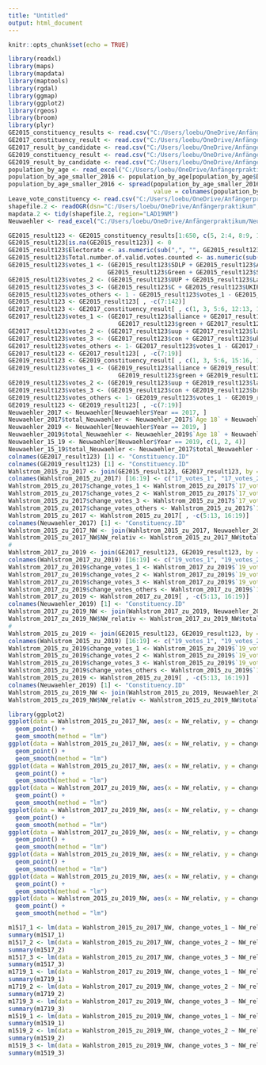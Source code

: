 ---
title: "Untitled"
output: html_document
---

```{r setup, include=FALSE}
knitr::opts_chunk$set(echo = TRUE)
```

```{r Daten einlesen}
library(readxl)
library(maps)
library(mapdata)
library(maptools)
library(rgdal)
library(ggmap)
library(ggplot2)
library(rgeos)
library(broom)
library(plyr)
GE2015_constituency_results <- read.csv("C:/Users/loebu/OneDrive/Anfängerpraktikum/2015-UK-general-election-data-results - CSV/RESULTS FOR ANALYSIS.csv")
GE2017_constituency_result <- read.csv("C:/Users/loebu/OneDrive/Anfängerpraktikum/HoC-GE2017-constituency-results.csv")
GE2017_result_by_candidate <- read.csv("C:/Users/loebu/OneDrive/Anfängerpraktikum/HoC-GE2017-results-by-candidate.csv")
GE2019_constituency_result <- read.csv("C:/Users/loebu/OneDrive/Anfängerpraktikum/HoC-GE2019-results-by-constituency-csv.csv")
GE2019_result_by_candidate <- read.csv("C:/Users/loebu/OneDrive/Anfängerpraktikum/HoC-GE2019-results-by-candidate-csv.csv")
population_by_age <- read_excel("C:/Users/loebu/OneDrive/Anfängerpraktikum/population-by-age_anders_sortiert.xlsx")
population_by_age_smaller_2016 <- population_by_age[population_by_age$Date == 2016, c(1:9, 11)]
population_by_age_smaller_2016 <- spread(population_by_age_smaller_2016, key = colnames(population_by_age_smaller_2016) [1], 
                                         value = colnames(population_by_age_smaller_2016) [10])
Leave_vote_constituency <- read.csv("C:/Users/loebu/OneDrive/Anfängerpraktikum/Revised estimates of leave vote in Westminster constituencies - demog_based_estimates.csv")
shapefile.2 <- readOGR(dsn="C:/Users/loebu/OneDrive/Anfängerpraktikum", layer="Local_Authority_Districts__April_2019__UK_BUC_v2")
mapdata.2 <- tidy(shapefile.2, region="LAD19NM")
Neuwaehler <- read_excel("C:/Users/loebu/OneDrive/Anfängerpraktikum/Neuwähler.xlsx")
```

```{r Tabelle formatieren}
GE2015_result123 <- GE2015_constituency_results[1:650, c(5, 2:4, 8:9, 12:147)]
GE2015_result123[is.na(GE2015_result123)] <- 0
GE2015_result123$Electorate <- as.numeric(sub(",", "", GE2015_result123$Electorate, fixed = TRUE))
GE2015_result123$Total.number.of.valid.votes.counted <- as.numeric(sub(",", "", GE2015_result123$Total.number.of.valid.votes.counted, fixed = TRUE))
GE2015_result123$votes_1 <- (GE2015_result123$SDLP + GE2015_result123$Alliance + GE2015_result123$SNP + GE2015_result123$LD + GE2015_result123$PC +
                            GE2015_result123$Green + GE2015_result123$SF) / GE2015_result123$Total.number.of.valid.votes.counted
GE2015_result123$votes_2 <- (GE2015_result123$UUP + GE2015_result123$Lab + GE2015_result123$DUP) / GE2015_result123$Total.number.of.valid.votes.counted
GE2015_result123$votes_3 <- (GE2015_result123$C + GE2015_result123$UKIP) / GE2015_result123$Total.number.of.valid.votes.counted
GE2015_result123$votes_others <- 1 - GE2015_result123$votes_1 - GE2015_result123$votes_2 - GE2015_result123$votes_3
GE2015_result123 <- GE2015_result123[ , -c(7:142)]
GE2017_result123 <- GE2017_constituency_result[ , c(1, 3, 5:6, 12:13, 16:28)]
GE2017_result123$votes_1 <- (GE2017_result123$alliance + GE2017_result123$sdlp + GE2017_result123$snp + GE2017_result123$ld + GE2017_result123$pc +
                               GE2017_result123$green + GE2017_result123$sf) / GE2017_result123$valid_votes
GE2017_result123$votes_2 <- (GE2017_result123$uup + GE2017_result123$lab + GE2017_result123$dup) / GE2017_result123$valid_votes
GE2017_result123$votes_3 <- (GE2017_result123$con + GE2017_result123$ukip) / GE2017_result123$valid_votes
GE2017_result123$votes_others <- 1- GE2017_result123$votes_1 - GE2017_result123$votes_2 - GE2017_result123$votes_3
GE2017_result123 <- GE2017_result123[ , -c(7:19)]
GE2019_result123 <- GE2019_constituency_result[ , c(1, 3, 5:6, 15:16, 19:31)]
GE2019_result123$votes_1 <- (GE2019_result123$alliance + GE2019_result123$sdlp + GE2019_result123$snp + GE2019_result123$ld + GE2019_result123$pc +
                               GE2019_result123$green + GE2019_result123$sf) / GE2019_result123$valid_votes
GE2019_result123$votes_2 <- (GE2019_result123$uup + GE2019_result123$lab + GE2019_result123$dup) / GE2019_result123$valid_votes
GE2019_result123$votes_3 <- (GE2019_result123$con + GE2019_result123$brexit) / GE2019_result123$valid_votes
GE2019_result123$votes_others <- 1- GE2019_result123$votes_1 - GE2019_result123$votes_2 - GE2019_result123$votes_3
GE2019_result123 <- GE2019_result123[ , -c(7:19)]
Neuwaehler_2017 <- Neuwaehler[Neuwaehler$Year == 2017, ]
Neuwaehler_2017$total_Neuwaehler <- Neuwaehler_2017$`Age 18` + Neuwaehler_2017$`Age 19`
Neuwaehler_2019 <- Neuwaehler[Neuwaehler$Year == 2019, ]
Neuwaehler_2019$total_Neuwaehler <- Neuwaehler_2019$`Age 18` + Neuwaehler_2019$`Age 19`
Neuwaehler_15_19 <- Neuwaehler[Neuwaehler$Year == 2019, c(1, 2, 4)]
Neuwaehler_15_19$total_Neuwaehler <- Neuwaehler_2017$total_Neuwaehler + Neuwaehler_2019$total_Neuwaehler
colnames(GE2017_result123) [1] <- "Constituency.ID"
colnames(GE2019_result123) [1] <- "Constituency.ID"
Wahlstrom_2015_zu_2017 <- join(GE2015_result123, GE2017_result123, by = "Constituency.ID")
colnames(Wahlstrom_2015_zu_2017) [16:19] <- c("17_votes_1", "17_votes_2", "17_votes_3", "17_votes_others")
Wahlstrom_2015_zu_2017$change_votes_1 <- Wahlstrom_2015_zu_2017$`17_votes_1` - Wahlstrom_2015_zu_2017$votes_1
Wahlstrom_2015_zu_2017$change_votes_2 <- Wahlstrom_2015_zu_2017$`17_votes_2` - Wahlstrom_2015_zu_2017$votes_2
Wahlstrom_2015_zu_2017$change_votes_3 <- Wahlstrom_2015_zu_2017$`17_votes_3` - Wahlstrom_2015_zu_2017$votes_3
Wahlstrom_2015_zu_2017$change_votes_others <- Wahlstrom_2015_zu_2017$`17_votes_others` - Wahlstrom_2015_zu_2017$votes_others
Wahlstrom_2015_zu_2017 <- Wahlstrom_2015_zu_2017[ , -c(5:13, 16:19)]
colnames(Neuwaehler_2017) [1] <- "Constituency.ID"
Wahlstrom_2015_zu_2017_NW <- join(Wahlstrom_2015_zu_2017, Neuwaehler_2017, by = "Constituency.ID")
Wahlstrom_2015_zu_2017_NW$NW_relativ <- Wahlstrom_2015_zu_2017_NW$total_Neuwaehler / Wahlstrom_2015_zu_2017_NW$`Gesamtbevölkerung über 18`
#
Wahlstrom_2017_zu_2019 <- join(GE2017_result123, GE2019_result123, by = "Constituency.ID")
colnames(Wahlstrom_2017_zu_2019) [16:19] <- c("19_votes_1", "19_votes_2", "19_votes_3", "19_votes_others")
Wahlstrom_2017_zu_2019$change_votes_1 <- Wahlstrom_2017_zu_2019$`19_votes_1` - Wahlstrom_2017_zu_2019$votes_1
Wahlstrom_2017_zu_2019$change_votes_2 <- Wahlstrom_2017_zu_2019$`19_votes_2` - Wahlstrom_2017_zu_2019$votes_2
Wahlstrom_2017_zu_2019$change_votes_3 <- Wahlstrom_2017_zu_2019$`19_votes_3` - Wahlstrom_2017_zu_2019$votes_3
Wahlstrom_2017_zu_2019$change_votes_others <- Wahlstrom_2017_zu_2019$`19_votes_others` - Wahlstrom_2017_zu_2019$votes_others
Wahlstrom_2017_zu_2019 <- Wahlstrom_2017_zu_2019[ , -c(5:13, 16:19)]
colnames(Neuwaehler_2019) [1] <- "Constituency.ID"
Wahlstrom_2017_zu_2019_NW <- join(Wahlstrom_2017_zu_2019, Neuwaehler_2019, by = "Constituency.ID")
Wahlstrom_2017_zu_2019_NW$NW_relativ <- Wahlstrom_2017_zu_2019_NW$total_Neuwaehler / Wahlstrom_2017_zu_2019_NW$`Gesamtbevölkerung über 18`
#
Wahlstrom_2015_zu_2019 <- join(GE2015_result123, GE2019_result123, by = "Constituency.ID")
colnames(Wahlstrom_2015_zu_2019) [16:19] <- c("19_votes_1", "19_votes_2", "19_votes_3", "19_votes_others")
Wahlstrom_2015_zu_2019$change_votes_1 <- Wahlstrom_2015_zu_2019$`19_votes_1` - Wahlstrom_2015_zu_2019$votes_1
Wahlstrom_2015_zu_2019$change_votes_2 <- Wahlstrom_2015_zu_2019$`19_votes_2` - Wahlstrom_2015_zu_2019$votes_2
Wahlstrom_2015_zu_2019$change_votes_3 <- Wahlstrom_2015_zu_2019$`19_votes_3` - Wahlstrom_2015_zu_2019$votes_3
Wahlstrom_2015_zu_2019$change_votes_others <- Wahlstrom_2015_zu_2019$`19_votes_others` - Wahlstrom_2015_zu_2019$votes_others
Wahlstrom_2015_zu_2019 <- Wahlstrom_2015_zu_2019[ , -c(5:13, 16:19)]
colnames(Neuwaehler_2019) [1] <- "Constituency.ID"
Wahlstrom_2015_zu_2019_NW <- join(Wahlstrom_2015_zu_2019, Neuwaehler_2019, by = "Constituency.ID")
Wahlstrom_2015_zu_2019_NW$NW_relativ <- Wahlstrom_2015_zu_2019_NW$total_Neuwaehler / Wahlstrom_2015_zu_2019_NW$`Gesamtbevölkerung über 18`
```

```{r Grafiken}
library(ggplot2)
ggplot(data = Wahlstrom_2015_zu_2017_NW, aes(x = NW_relativ, y = change_votes_1)) +
  geom_point() +
  geom_smooth(method = "lm")
ggplot(data = Wahlstrom_2015_zu_2017_NW, aes(x = NW_relativ, y = change_votes_2)) +
  geom_point() +
  geom_smooth(method = "lm")
ggplot(data = Wahlstrom_2015_zu_2017_NW, aes(x = NW_relativ, y = change_votes_3))+
  geom_point() +
  geom_smooth(method = "lm")
ggplot(data = Wahlstrom_2017_zu_2019_NW, aes(x = NW_relativ, y = change_votes_1)) +
  geom_point() +
  geom_smooth(method = "lm")
ggplot(data = Wahlstrom_2017_zu_2019_NW, aes(x = NW_relativ, y = change_votes_2)) +
  geom_point() +
  geom_smooth(method = "lm")
ggplot(data = Wahlstrom_2017_zu_2019_NW, aes(x = NW_relativ, y = change_votes_3))+
  geom_point() +
  geom_smooth(method = "lm")
ggplot(data = Wahlstrom_2015_zu_2019_NW, aes(x = NW_relativ, y = change_votes_1)) +
  geom_point() +
  geom_smooth(method = "lm")
ggplot(data = Wahlstrom_2015_zu_2019_NW, aes(x = NW_relativ, y = change_votes_2)) +
  geom_point() +
  geom_smooth(method = "lm")
ggplot(data = Wahlstrom_2015_zu_2019_NW, aes(x = NW_relativ, y = change_votes_3))+
  geom_point() +
  geom_smooth(method = "lm")
```

```{r Lineare Modelle}
m1517_1 <- lm(data = Wahlstrom_2015_zu_2017_NW, change_votes_1 ~ NW_relativ)
summary(m1517_1)
m1517_2 <- lm(data = Wahlstrom_2015_zu_2017_NW, change_votes_2 ~ NW_relativ)
summary(m1517_2)
m1517_3 <- lm(data = Wahlstrom_2015_zu_2017_NW, change_votes_3 ~ NW_relativ)
summary(m1517_3)
m1719_1 <- lm(data = Wahlstrom_2017_zu_2019_NW, change_votes_1 ~ NW_relativ)
summary(m1719_1)
m1719_2 <- lm(data = Wahlstrom_2017_zu_2019_NW, change_votes_2 ~ NW_relativ)
summary(m1719_2)
m1719_3 <- lm(data = Wahlstrom_2017_zu_2019_NW, change_votes_3 ~ NW_relativ)
summary(m1719_3)
m1519_1 <- lm(data = Wahlstrom_2015_zu_2019_NW, change_votes_1 ~ NW_relativ)
summary(m1519_1)
m1519_2 <- lm(data = Wahlstrom_2015_zu_2019_NW, change_votes_2 ~ NW_relativ)
summary(m1519_2)
m1519_3 <- lm(data = Wahlstrom_2015_zu_2019_NW, change_votes_3 ~ NW_relativ)
summary(m1519_3)
```